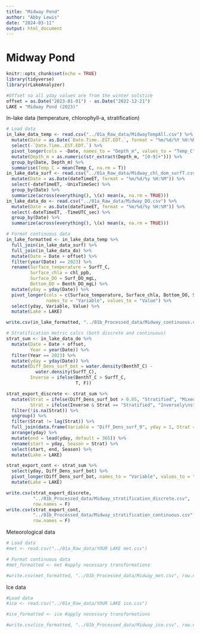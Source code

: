 ```yaml
---
title: "Midway Pond"
author: "Abby Lewis"
date: "2024-03-11"
output: html_document
---
```


# Midway Pond

```r
knitr::opts_chunk$set(echo = TRUE)
library(tidyverse)
library(rLakeAnalyzer)

#Offset so all yday values are from the winter solstice
offset = as.Date("2023-01-01") - as.Date("2022-12-21")
LAKE = "Midway Pond (2023)"
```

In-lake data (temperature, chlorophyll-a, stratification)

```r
# Load data
in_lake_data_temp <- read.csv("../01a_Raw_data/MidwayTempAll.csv") %>%
  mutate(Date = as.Date(`Date.Time..EST.EDT.`, format = "%m/%d/%Y %H:%M:%S")) %>%
  select(-`Date.Time..EST.EDT.`) %>%
  pivot_longer(cols = -Date, names_to = "Depth_m", values_to = "Temp_C") %>%
  mutate(Depth_m = as.numeric(str_extract(Depth_m, "[0-9]+"))) %>%
  group_by(Date, Depth_m) %>%
  summarise(Temp_C = mean(Temp_C, na.rm = T))
in_lake_data_surf <- read.csv("../01a_Raw_data/Midway_chl_dom_surfT.csv") %>%
  mutate(Date = as.Date(dateTimeET, format = "%m/%d/%y %H:%M")) %>%
  select(-dateTimeET, -UnixTimeSec) %>%
  group_by(Date) %>%
  summarize(across(everything(), \(x) mean(x, na.rm = TRUE)))
in_lake_data_do <- read.csv("../01a_Raw_data/Midway_DO.csv") %>%
  mutate(Date = as.Date(dateTimeET, format = "%m/%d/%y %H:%M")) %>%
  select(-dateTimeET, -TimeUTC_sec) %>%
  group_by(Date) %>%
  summarize(across(everything(), \(x) mean(x, na.rm = TRUE)))

# Format continuous data
in_lake_formatted <- in_lake_data_temp %>%
  full_join(in_lake_data_surf) %>%
  full_join(in_lake_data_do) %>%
  mutate(Date = Date + offset) %>%
  filter(year(Date) == 2023) %>%
  rename(Surface_temperature = SurfT_C,
         Surface_chla = chl_ppb,
         Surface_DO = Surf_DO_mgL,
         Bottom_DO = Benth_DO_mgL) %>%
  mutate(yday = yday(Date)) %>%
  pivot_longer(cols = c(Surface_temperature, Surface_chla, Bottom_DO, Surface_DO), 
               names_to = "Variable", values_to = "Value") %>%
  select(yday, Variable, Value) %>%
  mutate(Lake = LAKE)

write.csv(in_lake_formatted, "../01b_Processed_data/Midway_continuous.csv", row.names = F)

# Stratification metric calcs (both discrete and continuous)
strat_sum <- in_lake_data_do %>%
  mutate(Date = Date + offset,
         Year = year(Date)) %>%
  filter(Year == 2023) %>%
  mutate(yday = yday(Date)) %>%
  mutate(Diff_Dens_surf_bot = water.density(BenthT_C) - 
           water.density(SurfT_C),
         Inverse = ifelse(BenthT_C > SurfT_C,
                          T, F))

strat_export_discrete <- strat_sum %>%
  mutate(Strat = ifelse(Diff_Dens_surf_bot > 0.05, "Stratified", "Mixed"),
         Strat = ifelse(Inverse & Strat == "Stratified", "Inversely\nstratified", Strat)) %>%
  filter(!is.na(Strat)) %>%
  ungroup() %>%
  filter(Strat != lag(Strat)) %>%
  full_join(data.frame(Variable = "Diff_Dens_surf_9", yday = 1, Strat = "Mixed")) %>%
  arrange(yday) %>%
  mutate(end = lead(yday, default = 365)) %>%
  rename(start = yday, Season = Strat) %>%
  select(start, end, Season) %>%
  mutate(Lake = LAKE)

strat_export_cont <- strat_sum %>%
  select(yday, Diff_Dens_surf_bot) %>%
  pivot_longer(Diff_Dens_surf_bot, names_to = "Variable", values_to = "Value") %>%
  mutate(Lake = LAKE)

write.csv(strat_export_discrete, 
          "../01b_Processed_data/Midway_stratification_discrete.csv", 
          row.names = F)
write.csv(strat_export_cont, 
          "../01b_Processed_data/Midway_stratification_continuous.csv", 
          row.names = F)
```

Meteorological data

```r
# Load data
#met <- read.csv("../01a_Raw_data/YOUR LAKE met.csv")

# Format continuous data
#met_formatted <- met #apply necessary transformations

#write.csv(met_formatted, "../01b_Processed_data/Midway_met.csv", row.names = F)
```

Ice data

```r
#Load data
#ice <- read.csv("../01a_Raw_data/YOUR LAKE ice.csv")

#ice_formatted <- ice #apply necessary transformations

#write.csv(ice_formatted, "../01b_Processed_data/Midway_ice.csv", row.names = F)
```
